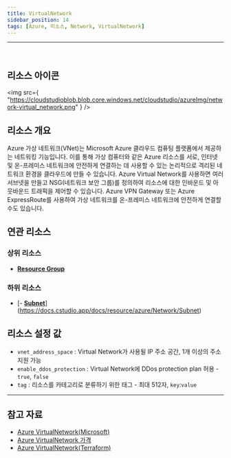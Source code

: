 ```yaml
---
title: VirtualNetwork
sidebar_position: 14
tags: [Azure, 리소스, Network, VirtualNetwork]
---
```


<hr />
<br />

## 리소스 아이콘

<img
    src={
        "https://cloudstudioblob.blob.core.windows.net/cloudstudio/azureImg/network-virtual_network.png"
    }
/>

## 리소스 개요

Azure 가상 네트워크(VNet)는 Microsoft Azure 클라우드 컴퓨팅 플랫폼에서 제공하는 네트워킹 기능입니다.
이를 통해 가상 컴퓨터와 같은 Azure 리소스를 서로, 인터넷 및 온-프레미스 네트워크에 안전하게 연결하는 데 사용할 수 있는 논리적으로 격리된 네트워크 환경을 클라우드에 만들 수 있습니다.
Azure Virtual Network를 사용하면 여러 서브넷을 만들고 NSG(네트워크 보안 그룹)를 정의하여 리소스에 대한 인바운드 및 아웃바운드 트래픽을 제어할 수 있습니다.
Azure VPN Gateway 또는 Azure ExpressRoute를 사용하여 가상 네트워크를 온-프레미스 네트워크에 안전하게 연결할 수도 있습니다.

## 연관 리소스

### 상위 리소스

-   [**Resource Group**](https://docs.cstudio.app/docs/resource/azure/Base/ResourceGroup)

### 하위 리소스

-   [- [**Subnet**](https://docs.cstudio.app/docs/resource/azure/Network/Subnet)](https://docs.cstudio.app/docs/resource/azure/Network/Subnet)

## 리소스 설정 값

-   `vnet_address_space` : Virtual Network가 사용될 IP 주소 공간, 1개 이상의 주소 지원 가능
-   `enable_ddos_protection` : Virtual Network에 DDos protection plan 허용 -`true`, `false`
-   `tag` : 리소스를 카테고리로 분류하기 위한 태그 - 최대 512자, `key`:`value`

---

## 참고 자료

-   [Azure VirtualNetwork(Microsoft)](https://learn.microsoft.com/ko-kr/azure/virtual-network/virtual-networks-overview)
-   [Azure VirtualNetwork 가격](https://azure.microsoft.com/en-us/pricing/details/virtual-network/)
-   [Azure VirtualNetwork(Terraform)](https://registry.terraform.io/providers/hashicorp/azurerm/latest/docs/resources/virtual_network)

